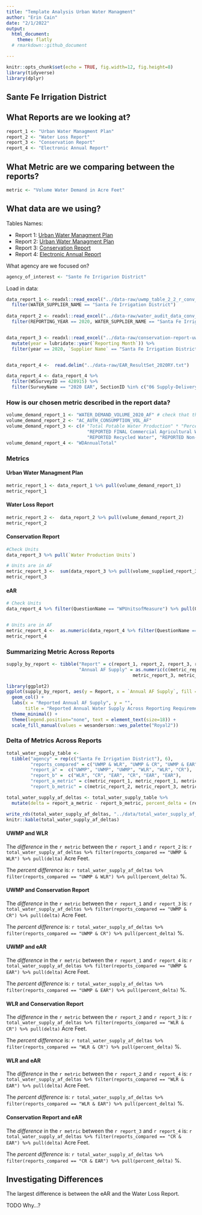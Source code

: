 ```yaml
---
title: "Template Analysis Urban Water Managment"
author: "Erin Cain"
date: "2/1/2022"
output: 
  html_document:
    theme: flatly
  # rmarkdown::github_document

---
```


```r
knitr::opts_chunk$set(echo = TRUE, fig.width=12, fig.height=8)
library(tidyverse)
library(dplyr)

```

## Sante Fe Irrigation District
 
## What Reports are we looking at? 

```r
report_1 <- "Urban Water Managment Plan"
report_2 <- "Water Loss Report"
report_3 <- "Conservation Report"
report_4 <- "Electronic Annual Report"
```

## What Metric are we comparing between the reports?

```r
metric <- "Volume Water Demand in Acre Feet"
```

## What data are we using?

Tables Names: 

* Report 1: [Urban Water Managment Plan](https://wuedata.water.ca.gov/uwmp_export_2020.asp)
* Report 2: [Urban Water Managment Plan](https://wuedata.water.ca.gov/awwa_export)
* Report 3: [Conservation Report](https://www.waterboards.ca.gov/water_issues/programs/conservation_portal/conservation_reporting.html)
* Report 4: [Electronic Annual Report](https://www.waterboards.ca.gov/drinking_water/certlic/drinkingwater/eardata.html)

What agency are we focused on? 

```r
agency_of_interest <- "Sante Fe Irrigarion District"
```


Load in data: 
```r
data_report_1 <- readxl::read_excel("../data-raw/uwmp_table_2_2_r_conv_to_af.xlsx") %>% 
  filter(WATER_SUPPLIER_NAME == "Santa Fe Irrigation District")
  
data_report_2 <- readxl::read_excel("../data-raw/water_audit_data_conv_to_af.xlsx") %>% 
  filter(REPORTING_YEAR == 2020, WATER_SUPPLIER_NAME == "Santa Fe Irrigation District") 


data_report_3 <- readxl::read_excel("../data-raw/conservation-report-uw-supplier-data120721.xlsx") %>% 
  mutate(year = lubridate::year(`Reporting Month`)) %>%
  filter(year == 2020, `Supplier Name` == "Santa Fe Irrigation District")


data_report_4 <-  read.delim("../data-raw/EAR_ResultSet_2020RY.txt")

data_report_4 <- data_report_4 %>%
  filter(WSSurveyID == 428915) %>%
  filter(SurveyName == "2020 EAR", SectionID %in% c("06 Supply-Delivery", "01 Intro")) 

```

### How is our chosen metric described in the report data?

```r
volume_demand_report_1 <- "WATER_DEMAND_VOLUME_2020_AF" # check that there is only one catagory, if not sum up
volume_demand_report_2 <- "AC_AUTH_CONSUMPTION_VOL_AF"
volume_demand_report_3 <- c(# "Total Potable Water Production" * "Percent Residential Use", 
                              "REPORTED FINAL Commercial Agricultural Water", "REPORTED FINAL Commercial, Industrial, and Institutional Water", 
                              "REPORTED Recycled Water", "REPORTED Non-Revenue Water") # Need to sum up reported metrics to get total demand 
volume_demand_report_4 <- "WDAnnualTotal"
```


### Metrics {.tabset}

#### Urban Water Managment Plan

```r
metric_report_1 <- data_report_1 %>% pull(volume_demand_report_1)
metric_report_1
```

#### Water Loss Report 

```r
metric_report_2 <-  data_report_2 %>% pull(volume_demand_report_2)
metric_report_2 

```

#### Conservation Report 

```r
#Check Units
data_report_3 %>% pull(`Water Production Units`) 

# Units are in AF
metric_report_3 <-  sum(data_report_3 %>% pull(volume_supplied_report_3))
metric_report_3 
```

#### eAR

```r
# Check Units 
data_report_4 %>% filter(QuestionName == "WPUnitsofMeasure") %>% pull(QuestionResults)


# Units are in AF
metric_report_4 <-  as.numeric(data_report_4 %>% filter(QuestionName == "WPAnnualTotal") %>% pull(QuestionResults))
metric_report_4 
```

### Summarizing Metric Across Reports 

```r
supply_by_report <- tibble("Report" = c(report_1, report_2, report_3, report_4),
                           "Annual AF Supply" = as.numeric(c(metric_report_1, metric_report_2, 
                                               metric_report_3, metric_report_4)))
```

```r
library(ggplot2)
ggplot(supply_by_report, aes(y = Report, x = `Annual AF Supply`, fill = Report)) +
  geom_col() + 
  labs(x = "Reported Annual AF Supply", y = "", 
       title = "Reported Annual Water Supply Across Reporting Requirements") +
  theme_minimal() +
  theme(legend.position="none", text = element_text(size=18)) + 
  scale_fill_manual(values = wesanderson::wes_palette("Royal2"))

```

### Delta of Metrics Across Reports {.tabset}

```r
total_water_supply_table <- 
  tibble("agency" = rep(c("Santa Fe Irrigation District"), 6),
         "reports_compared" = c("UWMP & WLR", "UWMP & CR", "UWMP & EAR", "WLR & CR", "WLR & EAR", "CR & EAR"),
         "report_a" =  c("UWMP", "UWMP", "UWMP", "WLR", "WLR", "CR"),
         "report_b" =  c("WLR", "CR", "EAR", "CR", "EAR", "EAR"),
         "report_a_metric" = c(metric_report_1, metric_report_1, metric_report_1, metric_report_2, metric_report_2, metric_report_3), 
         "report_b_metric" = c(metric_report_2, metric_report_3, metric_report_4, metric_report_3, metric_report_4, metric_report_4),)

total_water_supply_af_deltas <- total_water_supply_table %>% 
  mutate(delta = report_a_metric - report_b_metric, percent_delta = (report_a_metric / report_b_metric - 1) * 100)

write_rds(total_water_supply_af_deltas, "../data/total_water_supply_af_deltas.rds")
knitr::kable(total_water_supply_af_deltas)
```



#### UWMP and WLR

The *difference* in the `r metric` between the `r report_1` and `r report_2` is: `r total_water_supply_af_deltas %>% filter(reports_compared == "UWMP & WLR") %>% pull(delta)` Acre Feet. 

The *percent difference* is: `r total_water_supply_af_deltas %>% filter(reports_compared == "UWMP & WLR") %>% pull(percent_delta)` %.

#### UWMP and Conservation Report

The *difference* in the `r metric` between the `r report_1` and `r report_3` is: `r total_water_supply_af_deltas %>% filter(reports_compared == "UWMP & CR") %>% pull(delta)` Acre Feet. 

The *percent difference* is: `r total_water_supply_af_deltas %>% filter(reports_compared == "UWMP & CR") %>% pull(percent_delta)` %.

#### UWMP and eAR

The *difference* in the `r metric` between the `r report_1` and `r report_4` is: `r total_water_supply_af_deltas %>% filter(reports_compared == "UWMP & EAR") %>% pull(delta)` Acre Feet. 

The *percent difference* is: `r total_water_supply_af_deltas %>% filter(reports_compared == "UWMP & EAR") %>% pull(percent_delta)` %.

#### WLR and Conservation Report

The *difference* in the `r metric` between the `r report_2` and `r report_3` is: `r total_water_supply_af_deltas %>% filter(reports_compared == "WLR & CR") %>% pull(delta)` Acre Feet. 

The *percent difference* is: `r total_water_supply_af_deltas %>% filter(reports_compared == "WLR & CR") %>% pull(percent_delta)` %.

#### WLR and eAR

The *difference* in the `r metric` between the `r report_2` and `r report_4` is: `r total_water_supply_af_deltas %>% filter(reports_compared == "WLR & EAR") %>% pull(delta)` Acre Feet. 

The *percent difference* is: `r total_water_supply_af_deltas %>% filter(reports_compared == "WLR & EAR") %>% pull(percent_delta)` %.

#### Conservation Report and eAR

The *difference* in the `r metric` between the `r report_3` and `r report_4` is: `r total_water_supply_af_deltas %>% filter(reports_compared == "CR & EAR") %>% pull(delta)` Acre Feet. 

The *percent difference* is: `r total_water_supply_af_deltas %>% filter(reports_compared == "CR & EAR") %>% pull(percent_delta)` %.



## Investigating Differences 

The largest difference is between the eAR and the Water Loss Report. 

TODO Why...?